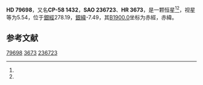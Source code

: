 {{Starbox begin
| name = HD 79698
}}
{{Starbox observe
| epoch = [[J2000.0|J2000.0]]
| constell = {{星座名待查}}<ref name=SIMBAD>{{cite web
 | url=http://simbad.u-strasbg.fr/simbad/sim-id?Ident=HR+3673
 | title=Pulsating variable Star
 | publisher=Centre de Données astronomiques de Strasbourg
 | work=SIMBAD
 | accessdate=2012-07-13
 | archive-date=2016-03-16
 | archive-url=https://web.archive.org/web/20160316074303/http://simbad.u-strasbg.fr/simbad/sim-id?Ident=HR+3673
 | dead-url=no
 }}</ref><ref name=DATA>{{cite web
 | url=http://vizier.u-strasbg.fr/viz-bin/VizieR-5?-out.add=.&-source=5050&-corr=PK=HR&-out.max=9999&HR=3673
 | title=VizieR Detailed Page
 | accessdate=2012-07-13
 | archive-date=2016-03-05
 | archive-url=https://web.archive.org/web/20160305211811/http://vizier.u-strasbg.fr/viz-bin/VizieR-5?-out.add=.&-source=5050&-corr=PK=HR&-out.max=9999&HR=3673
 | dead-url=no
 }}</ref>
| 星官 = 
| ra = {{RA|9|12|55.6}}<ref name=SIMBAD /><ref name=DATA />
| dec = {{DEC|-59|24|52}}<ref name=SIMBAD /><ref name=DATA />
| appmag_v = 5.54<ref name=SIMBAD /><ref name=DATA />
}}
{{Starbox character
| class = G6II<ref name=SIMBAD /><ref name=DATA />
| b-v = 0.85<ref name=SIMBAD /><ref name=DATA />
| u-b = <ref name=SIMBAD /><ref name=DATA />
| r-i = <ref name=SIMBAD /><ref name=DATA />
| variable = 
}}
{{Starbox astrometry
| radial_v = 
| prop_mo_ra = 16
| parallax = 
| p_error = 
}}
{{Starbox catalog
| names =CP-58 1432，[[SAO星表|SAO]] 236723，[[HD星表|HD]] 79698，[[HR星表|HR]] 3673}}
{{Starbox reference |Simbad=HR+3673}}
{{Starbox end}}

'''HD 79698'''，又名'''CP-58 1432'''，'''SAO 236723'''、'''HR 3673'''，是一颗恒星<ref name=SIMBAD /><ref name=DATA />，视星等为5.54，位于[[銀道座標系|銀經]]278.19，[[銀道座標系|銀緯]]-7.49，其[[B1900.0|B1900.0]]坐标为赤經{{RA|9|10|18.5}}，赤緯{{DEC|-59|-7.49|4}}。

== 参考文献 ==
{{reflist}}

{{star-stub}}

[[Category:HD和HDE天體|79698]]
[[Category:HR天體|3673]]
[[Category:SAO天體|236723]]